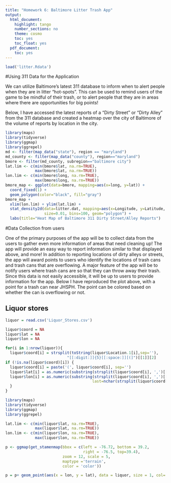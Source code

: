 ```yaml
---
title: "Homework 6: Baltimore Litter Trash App"
output:
  html_document:
    highlight: tango
    number_sections: no
    theme: cosmo
    toc: yes
    toc_float: yes
  pdf_document:
    toc: yes
---
```


```r
load('litter.Rdata')
```

#Using 311 Data for the Application

We can utilize Baltimore's latest 311 database to inform when to alert people when they are in litter "hot-spots". This can be used to remind users of the game to be mindful of their trash, or to alert people that they are in areas where there are opportunities for big points! 

Below, I have accessed the latest reports of a "Dirty Street" or "Dirty Alley" from the 311 database and created a heatmap over the city of Baltimore of the volume of reports by location in the city.

```r
library(maps)
library(tidyverse)
library(ggmap)
library(ggrepel)
md <- filter(map_data("state"), region == "maryland")
md_county <- filter(map_data("county"), region=="maryland")
bmore <- filter(md_county, subregion=="baltimore city")
lat.lim <- c(min(bmore$lat, na.rm=TRUE),
             max(bmore$lat, na.rm=TRUE))
lon.lim <- c(min(bmore$long, na.rm=TRUE),
             max(bmore$long, na.rm=TRUE))
bmore_map <- ggplot(data=bmore, mapping=aes(x=long, y=lat)) + 
  coord_fixed(1) +
  geom_polygon(color="black", fill="gray") 
bmore_map +
  xlim(lon.lim) + ylim(lat.lim) +
  stat_density2d(data=litter.dat, mapping=aes(x=Longitude, y=Latitude, fill=..level.., alpha=0.25),
                 size=0.01, bins=100, geom="polygon") +
  labs(title="Heat Map of Baltimore 311 Dirty Street/Alley Reports")
```

#Data Collection from users

One of the primary purposes of the app will be to collect data from the users to gather even more information of areas that need cleaning up! The app will provide an easy way to report information similar to that displayed above, and more! In addition to reporting locations of dirty alleys or streets, the app will award points to users who identify the locations of trash cans and trash cans that are overflowing. A major feature of the app will be to notify users where trash cans are so that they can throw away their trash. Since this data is not easily accessible, it will be up to users to provide information for the app. Below I have reproduced the plot above, with a point for a trash can near JHSPH. The point can be colored based on whether the can is overflowing or not.


## Liquor stores

```r
liquor = read.csv('Liquor_Stores.csv')

liquor$coord = NA
liquor$lat = NA
liquor$lon = NA

for(i in 1:nrow(liquor)){
  liquor$coord[i] = strsplit(toString(liquor$Location.1[i],sep=''), 
                           "[[:digit:]]{5}[[:space:]][(]")[[1]][2]
if (!is.na(liquor$coord)[i]) {
  liquor$coord[i] = paste('(', liquor$coord[i], sep='')
  liquor$lat[i] = as.numeric(substring(strsplit(liquor$coord[i], ',')[[1]][1],first=2))
  liquor$lon[i] = as.numeric(substring(strsplit(liquor$coord[i], ',')[[1]][2], first=1, 
                                      last=nchar(strsplit(liquor$coord[i], ',')[[1]][2])-1))
  }
}

library(maps)
library(tidyverse)
library(ggmap)
library(ggrepel)

lat.lim <- c(min(liquor$lat, na.rm=TRUE),
             max(liquor$lat, na.rm=TRUE))
lon.lim <- c(min(liquor$lon, na.rm=TRUE),
             max(liquor$lon, na.rm=TRUE))

p <- ggmap(get_stamenmap(bbox = c(left = -76.72, bottom = 39.2,
                                  right = -76.5, top=39.4),
                         zoom = 12, scale = 5,
                         maptype ='terrain',
                         color = 'color'))

p = p+ geom_point(aes(x = lon, y = lat), data = liquor, size = 1, col='red')
```
